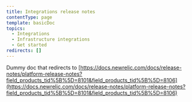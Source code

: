 ```yaml
---
title: Integrations release notes
contentType: page
template: basicDoc
topics:
  - Integrations
  - Infrastructure integrations
  - Get started
redirects: []
---
```


Dummy doc that redirects to [https://docs.newrelic.com/docs/release-notes/platform-release-notes?field_products_tid%5B%5D=8101&field_products_tid%5B%5D=8106](https://docs.newrelic.com/docs/release-notes/platform-release-notes?field_products_tid%5B%5D=8101&field_products_tid%5B%5D=8106)
